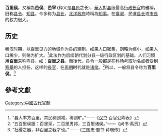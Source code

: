 '''百里侯'''，又稱為'''邑侯'''、'''邑宰 ('''释义是[[邑|县邑]]之长)，[[華人|華人]]對[[县|县]]级最高[[行政长官|行政长官]]的雅稱，旧称[[县令|县令]]、[[知县|知县]]，今多称为[[县长|县长]]，[[北洋政府|北洋政府]]時稱為[[知事|知事]]。在[[臺灣|臺灣]]，民選[[县长|县长]]或[[市長|市長]]的权力很大。

== 历史 ==
秦汉时期，以百[[里|里]]见方的地域作为县的建制，如果人口密集，则略为缩小，如果人口稀少，则略为扩大。<ref>“县大率方百里，其民稠则减，稀则旷。”——《[[汉书|汉书]]·百官公卿表》</ref>此法作为后续朝代划分县一级行政区划的基础。人们习惯用'''百里'''来称呼县，如：'''百里之县'''。而後代，县令一般都是在[[科舉|科场]]考取功名或者受到[[察舉|察舉]]的人担任，这样的[[長官|長官]]，在[[周朝|周朝]]时代就是[[诸侯|诸侯]]。<ref>“五百里侯服：百里采，二百里男邦，三百里诸侯。”——《尚书·禹贡》</ref>所以，一般将县令称为'''百里侯'''。<ref>“社稷之器，非百里之我才也。”——《三国志·蜀书·蒋琬传》</ref>

==參考文獻==
<div class="references-small">
<references />
</div>

[[Category:中國古代官制|Category:中國古代官制]]